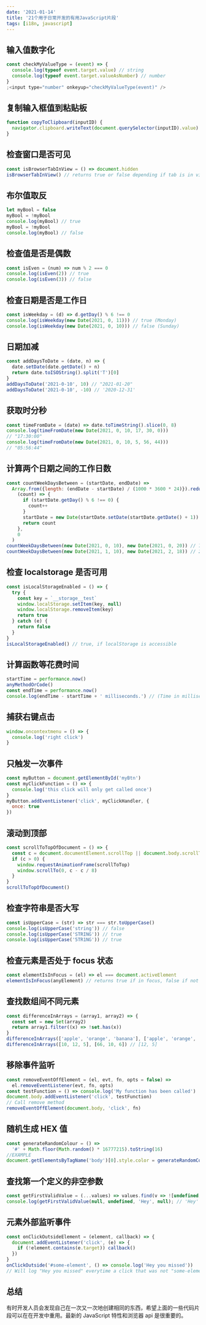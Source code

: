 ```yaml
---
date: '2021-01-14'
title: '21个用于日常开发的有用JavaScript片段'
tags: [i18n, javascript]
---
```


## 输入值数字化

```js
const checkMyValueType = (event) => {
  console.log(typeof event.target.value) // string
  console.log(typeof event.target.valueAsNumber) // number
}
;<input type="number" onkeyup="checkMyValueType(event)" />
```

## 复制输入框值到粘贴板

```js
function copyToClipboard(inputID) {
  navigator.clipboard.writeText(document.querySelector(inputID).value)
}
```

## 检查窗口是否可见

```js
const isBrowserTabInView = () => document.hidden
isBrowserTabInView() // returns true or false depending if tab is in view / focus
```

## 布尔值取反

```js
let myBool = false
myBool = !myBool
console.log(myBool) // true
myBool = !myBool
console.log(myBool) // false
```

## 检查值是否是偶数

```js
const isEven = (num) => num % 2 === 0
console.log(isEven(2)) // true
console.log(isEven(3)) // false
```

## 检查日期是否是工作日

```js
const isWeekday = (d) => d.getDay() % 6 !== 0
console.log(isWeekday(new Date(2021, 0, 11))) // true (Monday)
console.log(isWeekday(new Date(2021, 0, 10))) // false (Sunday)
```

## 日期加减

```js
const addDaysToDate = (date, n) => {
  date.setDate(date.getDate() + n)
  return date.toISOString().split('T')[0]
}
addDaysToDate('2021-0-10', 10) // "2021-01-20"
addDaysToDate('2021-0-10', -10) // '2020-12-31'
```

## 获取时分秒

```js
const timeFromDate = (date) => date.toTimeString().slice(0, 8)
console.log(timeFromDate(new Date(2021, 0, 10, 17, 30, 0)))
// "17:30:00"
console.log(timeFromDate(new Date(2021, 0, 10, 5, 56, 44)))
// "05:56:44"
```

## 计算两个日期之间的工作日数

```js
const countWeekDaysBetween = (startDate, endDate) =>
  Array.from({length: (endDate - startDate) / (1000 * 3600 * 24)}).reduce(
    (count) => {
      if (startDate.getDay() % 6 !== 0) {
        count++
      }
      startDate = new Date(startDate.setDate(startDate.getDate() + 1))
      return count
    },
    0
  )
countWeekDaysBetween(new Date(2021, 0, 10), new Date(2021, 0, 20)) // 7
countWeekDaysBetween(new Date(2021, 1, 10), new Date(2021, 2, 18)) // 26
```

## 检查 localstorage 是否可用

```javascript
const isLocalStorageEnabled = () => {
  try {
    const key = `__storage__test`
    window.localStorage.setItem(key, null)
    window.localStorage.removeItem(key)
    return true
  } catch (e) {
    return false
  }
}
isLocalStorageEnabled() // true, if localStorage is accessible
```

## 计算函数等花费时间

```js
startTime = performance.now()
anyMethodOrCode()
const endTime = performance.now()
console.log(endTime - startTime + ' milliseconds.') // (Time in milliseconds)
```

## 捕获右键点击

```js
window.oncontextmenu = () => {
  console.log('right click')
}
```

## 只触发一次事件

```js
const myButton = document.getElementById('myBtn')
const myClickFunction = () => {
  console.log('this click will only get called once')
}
myButton.addEventListener('click', myClickHandler, {
  once: true
})
```

## 滚动到顶部

```js
const scrollToTopOfDocument = () => {
  const c = document.documentElement.scrollTop || document.body.scrollTop
  if (c > 0) {
    window.requestAnimationFrame(scrollToTop)
    window.scrollTo(0, c - c / 8)
  }
}
scrollToTopOfDocument()
```

## 检查字符串是否大写

```js
const isUpperCase = (str) => str === str.toUpperCase()
console.log(isUpperCase('string')) // false
console.log(isUpperCase('STRING')) // true
console.log(isUpperCase('5TR1NG')) // true
```

## 检查元素是否处于 focus 状态

```js
const elementIsInFocus = (el) => el === document.activeElement
elementIsInFocus(anyElement) // returns true if in focus, false if not in focus
```

## 查找数组间不同元素

```js
const differenceInArrays = (array1, array2) => {
  const set = new Set(array2)
  return array1.filter((x) => !set.has(x))
}
differenceInArrays(['apple', 'orange', 'banana'], ['apple', 'orange', 'mango']) // ["banana"]
differenceInArrays([10, 12, 5], [66, 10, 6]) // [12, 5]
```

## 移除事件监听

```js
const removeEventOffElement = (el, evt, fn, opts = false) =>
  el.removeEventListener(evt, fn, opts)
const testFunction = () => console.log('My function has been called')
document.body.addEventListener('click', testFunction)
// Call remove method
removeEventOffElement(document.body, 'click', fn)
```

## 随机生成 HEX 值

```js
const generateRandomColour = () =>
  '#' + Math.floor(Math.random() * 16777215).toString(16)
//EXAMPLE
document.getElementsByTagName('body')[0].style.color = generateRandomColour()
```

## 查找第一个定义的非空参数

```js
const getFirstValidValue = (...values) => values.find(v => ![undefined, null].includes(v));
console.log(getFirstValidValue(null, undefined, 'Hey', null); // 'Hey'
```

## 元素外部监听事件

```js
const onClickOutsideElement = (element, callback) => {
  document.addEventListener('click', (e) => {
    if (!element.contains(e.target)) callback()
  })
}
onClickOutside('#some-element', () => console.log('Hey you missed'))
// Will log "Hey you missed" everytime a click that was not "some-element" was clicked
```

## 总结

有时开发人员会发现自己在一次又一次地创建相同的东西，希望上面的一些代码片段可以在在开发中重用。最新的 JavaScript 特性和浏览器 api 是很重要的。

